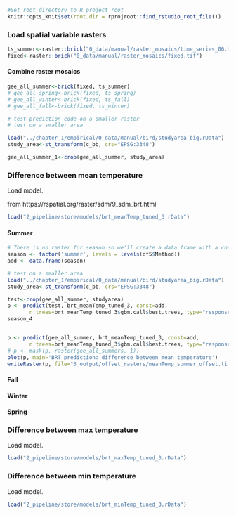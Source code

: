 
```r
#Set root directory to R project root
knitr::opts_knit$set(root.dir = rprojroot::find_rstudio_root_file())
```

### Load spatial variable rasters {.unnumbered}

```r
ts_summer<-raster::brick("0_data/manual/raster_mosaics/time_series_06.tif")
fixed<-raster::brick("0_data/manual/raster_mosaics/fixed.tif")
```

#### Combine raster mosaics {-}

```r
gee_all_summer<-brick(fixed, ts_summer)
# gee_all_spring<-brick(fixed, ts_spring)
# gee_all_winter<-brick(fixed, ts_fall)
# gee_all_fall<-brick(fixed, ts_winter)
```

```r
# test prediction code on a smaller raster
# test on a smaller area

load("../chapter_1/empirical/0_data/manual/bird/studyarea_big.rData")
study_area<-st_transform(c_bb, crs="EPSG:3348")

gee_all_summer_1<-crop(gee_all_summer, study_area)
```




### Difference between mean temperature {.unnumbered}

Load model.

from https://rspatial.org/raster/sdm/9_sdm_brt.html

```r
load("2_pipeline/store/models/brt_meanTemp_tuned_3.rData")
```


#### Summer {-}
```r
# There is no raster for season so we'll create a data frame with a constant value to plug into the predict function.
season <- factor('summer', levels = levels(df5$Method))
add <- data.frame(season)

# test on a smaller area
load("../chapter_1/empirical/0_data/manual/bird/studyarea_big.rData")
study_area<-st_transform(c_bb, crs="EPSG:3348")

test<-crop(gee_all_summer, studyarea)
p <- predict(test, brt_meanTemp_tuned_3, const=add,
       n.trees=brt_meanTemp_tuned_3$gbm.call$best.trees, type="response")
season_4


p <- predict(gee_all_summer, brt_meanTemp_tuned_3, const=add,
       n.trees=brt_meanTemp_tuned_3$gbm.call$best.trees, type="response")
# p <- mask(p, raster(gee_all_summers, 1))
plot(p, main='BRT prediction: difference between mean temperature')
writeRaster(p, file="3_output/offset_rasters/meanTemp_summer_offset.tif")
```

#### Fall {-}

#### Winter {-}
 
#### Spring {-}



### Difference between max temperature {.unnumbered}

Load model.

```r
load("2_pipeline/store/models/brt_maxTemp_tuned_3.rData")
```


### Difference between min temperature {.unnumbered}
Load model.

```r
load("2_pipeline/store/models/brt_minTemp_tuned_3.rData")
```
